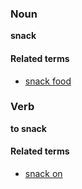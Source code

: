 ===Noun===
'''snack'''

====Related terms====
*[[snack food]]

===Verb===
'''to snack'''

====Related terms====
*[[snack on]]
